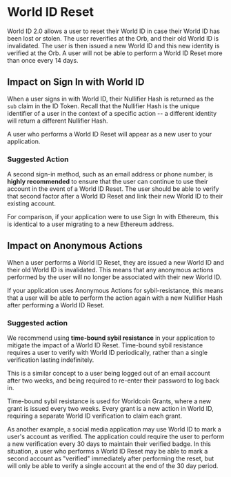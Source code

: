 # World ID Reset

World ID 2.0 allows a user to reset their World ID in case their World ID has been lost or stolen. The user reverifies at the Orb, and their old World ID is invalidated. The user is then issued a new World ID and this new identity is verified at the Orb.  A user will not be able to perform a World ID Reset more than once every 14 days.

## Impact on Sign In with World ID

When a user signs in with World ID, their Nullifier Hash is returned as the `sub` claim in the ID Token. Recall that the Nullifier Hash is the unique identifier of a user in the context of a specific action -- a different identity will return a different Nullifier Hash.

<Note type="danger">A user who performs a World ID Reset will appear as a new user to your application.</Note>

### Suggested Action

A second sign-in method, such as an email address or phone number, is **highly recommended** to ensure that the user can continue to use their account in the event of a World ID Reset. The user should be able to verify that second factor after a World ID Reset and link their new World ID to their existing account.

<Note>For comparison, if your application were to use Sign In with Ethereum, this is identical to a user migrating to a new Ethereum address.</Note>

## Impact on Anonymous Actions

When a user performs a World ID Reset, they are issued a new World ID and their old World ID is invalidated. This means that any anonymous actions performed by the user will no longer be associated with their new World ID.

<Note type="danger">If your application uses Anonymous Actions for sybil-resistance, this means that a user will be able to perform the action again with a new Nullifier Hash after performing a World ID Reset.</Note>

### Suggested action

We recommend using **time-bound sybil resistance** in your application to mitigate the impact of a World ID Reset. Time-bound sybil resistance requires a user to verify with World ID periodically, rather than a single verification lasting indefinitely. 

<Note>This is a similar concept to a user being logged out of an email account after two weeks, and being required to re-enter their password to log back in.</Note>

Time-bound sybil resistance is used for Worldcoin Grants, where a new grant is issued every two weeks. Every grant is a new action in World ID, requiring a separate World ID verification to claim each grant.

As another example, a social media application may use World ID to mark a user's account as verified. The application could require the user to perform a new verification every 30 days to maintain their verified badge.
In this situation, a user who performs a World ID Reset may be able to mark a second account as "verified" immediately after performing the reset, but will only be able to verify a single account at the end of the 30 day period.